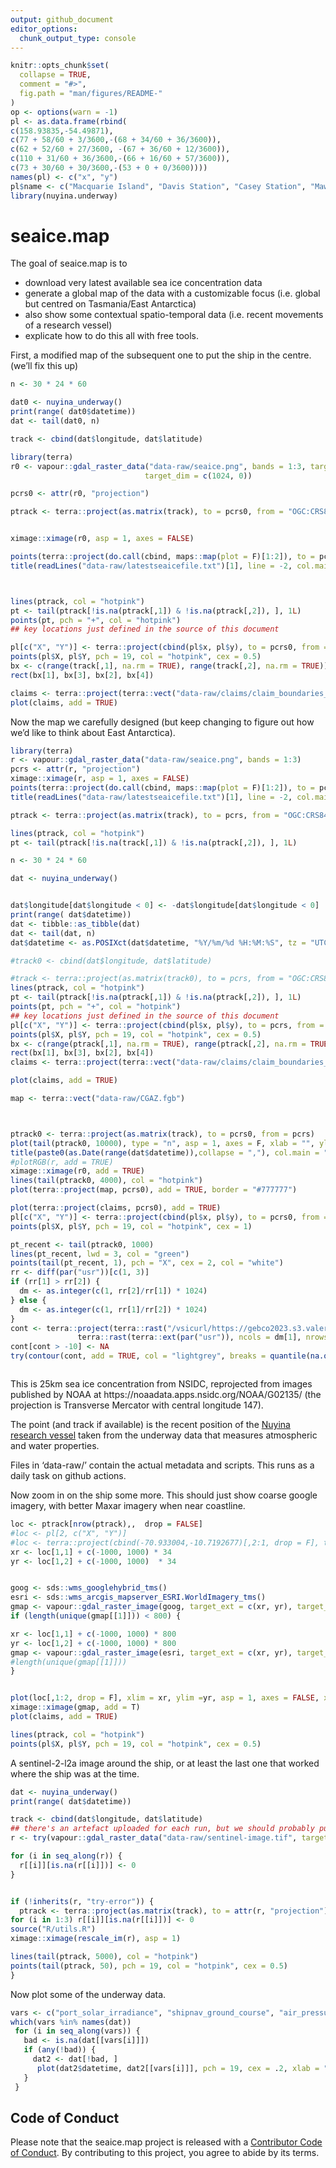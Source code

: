 ```yaml
---
output: github_document
editor_options: 
  chunk_output_type: console
---
```



<!-- README.md is generated from README.Rmd. Please edit that file -->

```r
knitr::opts_chunk$set(
  collapse = TRUE,
  comment = "#>",
  fig.path = "man/figures/README-"
)
op <- options(warn = -1)
pl <- as.data.frame(rbind(
c(158.93835,-54.49871), 
c(77 + 58/60 + 3/3600,-(68 + 34/60 + 36/3600)),
c(62 + 52/60 + 27/3600, -(67 + 36/60 + 12/3600)),
c(110 + 31/60 + 36/3600,-(66 + 16/60 + 57/3600)),
c(73 + 30/60 + 30/3600,-(53 + 0 + 0/3600))))
names(pl) <- c("x", "y")
pl$name <- c("Macquarie Island", "Davis Station", "Casey Station", "Mawson Station", "Heard Island")
library(nuyina.underway)
```
# seaice.map

<!-- badges: start -->
<!-- [![R-CMD-check](https://github.com/mdsumner/seaice.map/actions/workflows/R-CMD-check.yaml/badge.svg)](https://github.com/mdsumner/seaice.map/actions/workflows/R-CMD-check.yaml)-->
<!-- badges: end -->

The goal of seaice.map is to 

- download very latest available sea ice concentration data
- generate a global map of the data with a customizable focus (i.e. global but centred on Tasmania/East Antarctica)
- also show some contextual spatio-temporal data (i.e. recent movements of a research vessel)
- explicate how to do this all with free tools. 

First, a modified map of the subsequent one to put the ship in the centre.  (we'll fix this up)

```r
n <- 30 * 24 * 60

dat0 <- nuyina_underway()
print(range( dat0$datetime))
dat <- tail(dat0, n)

track <- cbind(dat$longitude, dat$latitude)

library(terra)
r0 <- vapour::gdal_raster_data("data-raw/seaice.png", bands = 1:3, target_crs = sprintf("+proj=tmerc +lon_0=%f", track[nrow(track), 1]), 
                              target_dim = c(1024, 0))

pcrs0 <- attr(r0, "projection")

ptrack <- terra::project(as.matrix(track), to = pcrs0, from = "OGC:CRS84")


ximage::ximage(r0, asp = 1, axes = FALSE)

points(terra::project(do.call(cbind, maps::map(plot = F)[1:2]), to = pcrs0, from = "OGC:CRS84"), pch = ".", col = "#777777")
title(readLines("data-raw/latestseaicefile.txt")[1], line = -2, col.main = "hotpink")



lines(ptrack, col = "hotpink")
pt <- tail(ptrack[!is.na(ptrack[,1]) & !is.na(ptrack[,2]), ], 1L)
points(pt, pch = "+", col = "hotpink")
## key locations just defined in the source of this document

pl[c("X", "Y")] <- terra::project(cbind(pl$x, pl$y), to = pcrs0, from = "OGC:CRS84")
points(pl$X, pl$Y, pch = 19, col = "hotpink", cex = 0.5)
bx <- c(range(track[,1], na.rm = TRUE), range(track[,2], na.rm = TRUE))
rect(bx[1], bx[3], bx[2], bx[4])

claims <- terra::project(terra::vect("data-raw/claims/claim_boundaries_ps.shp"), pcrs0)
plot(claims, add = TRUE)

```


Now the map we carefully designed (but keep changing to figure out how we'd like to think about East Antarctica). 

```r
library(terra)
r <- vapour::gdal_raster_data("data-raw/seaice.png", bands = 1:3)
pcrs <- attr(r, "projection")
ximage::ximage(r, asp = 1, axes = FALSE)
points(terra::project(do.call(cbind, maps::map(plot = F)[1:2]), to = pcrs, from = "OGC:CRS84"), pch = ".", col = "#777777")
title(readLines("data-raw/latestseaicefile.txt")[1], line = -2, col.main = "hotpink")

ptrack <- terra::project(as.matrix(track), to = pcrs, from = "OGC:CRS84")

lines(ptrack, col = "hotpink")
pt <- tail(ptrack[!is.na(track[,1]) & !is.na(ptrack[,2]), ], 1L)

n <- 30 * 24 * 60

dat <- nuyina_underway()


dat$longitude[dat$longitude < 0] <- -dat$longitude[dat$longitude < 0] 
print(range( dat$datetime))
dat <- tibble::as_tibble(dat)
dat <- tail(dat, n)
dat$datetime <- as.POSIXct(dat$datetime, "%Y/%m/%d %H:%M:%S", tz = "UTC")

#track0 <- cbind(dat$longitude, dat$latitude)

#track <- terra::project(as.matrix(track0), to = pcrs, from = "OGC:CRS84")
lines(ptrack, col = "hotpink")
pt <- tail(ptrack[!is.na(ptrack[,1]) & !is.na(ptrack[,2]), ], 1L)
points(pt, pch = "+", col = "hotpink")
## key locations just defined in the source of this document
pl[c("X", "Y")] <- terra::project(cbind(pl$x, pl$y), to = pcrs, from = "OGC:CRS84")
points(pl$X, pl$Y, pch = 19, col = "hotpink", cex = 0.5)
bx <- c(range(ptrack[,1], na.rm = TRUE), range(ptrack[,2], na.rm = TRUE))
rect(bx[1], bx[3], bx[2], bx[4])
claims <- terra::project(terra::vect("data-raw/claims/claim_boundaries_ps.shp"), pcrs)

plot(claims, add = TRUE)

map <- terra::vect("data-raw/CGAZ.fgb")



ptrack0 <- terra::project(as.matrix(track), to = pcrs0, from = pcrs)
plot(tail(ptrack0, 10000), type = "n", asp = 1, axes = F, xlab = "", ylab = "")
title(paste0(as.Date(range(dat$datetime)),collapse = ","), col.main = "white")
#plotRGB(r, add = TRUE)
ximage::ximage(r0, add = TRUE)
lines(tail(ptrack0, 4000), col = "hotpink")
plot(terra::project(map, pcrs0), add = TRUE, border = "#777777")

plot(terra::project(claims, pcrs0), add = TRUE)
pl[c("X", "Y")] <- terra::project(cbind(pl$x, pl$y), to = pcrs0, from = "OGC:CRS84")
points(pl$X, pl$Y, pch = 19, col = "hotpink", cex = 1)

pt_recent <- tail(ptrack0, 1000)
lines(pt_recent, lwd = 3, col = "green")
points(tail(pt_recent, 1), pch = "X", cex = 2, col = "white")
rr <- diff(par("usr"))[c(1, 3)]
if (rr[1] > rr[2]) {
  dm <- as.integer(c(1, rr[2]/rr[1]) * 1024)
} else {
  dm <- as.integer(c(1, rr[1]/rr[2]) * 1024)
}
cont <- terra::project(terra::rast("/vsicurl/https://gebco2023.s3.valeria.science/gebco_2023_land_cog.tif"), 
               terra::rast(terra::ext(par("usr")), ncols = dm[1], nrows = dm[2], crs = pcrs0))
cont[cont > -10] <- NA
try(contour(cont, add = TRUE, col = "lightgrey", breaks = quantile(na.omit(values(cont)[,1]), seq(0.1, 1, by = 10))), silent = TRUE)



```



This is 25km sea ice concentration from NSIDC, reprojected from images published by NOAA at https://noaadata.apps.nsidc.org/NOAA/G02135/ (the projection is Transverse Mercator with central longitude 147). 

The point (and track if available) is the recent position of the [Nuyina research vessel](https://www.antarctica.gov.au/nuyina/) taken from the underway data that measures atmospheric and water properties. 

Files in 'data-raw/' contain the actual metadata and scripts. This runs as a daily task on github actions. 


Now zoom in on the ship some more.  This should just show coarse google imagery, with better Maxar imagery when near coastline.  

```r
loc <- ptrack[nrow(ptrack),,  drop = FALSE]
#loc <- pl[2, c("X", "Y")]
#loc <- terra::project(cbind(-70.933004,-10.7192677)[,2:1, drop = F], to = pcrs, from = "OGC:CRS84")
xr <- loc[1,1] + c(-1000, 1000) * 34
yr <- loc[1,2] + c(-1000, 1000)  * 34


goog <- sds::wms_googlehybrid_tms()
esri <- sds::wms_arcgis_mapserver_ESRI.WorldImagery_tms()
gmap <- vapour::gdal_raster_image(goog, target_ext = c(xr, yr), target_crs = pcrs, target_dim = c(1024, 0))
if (length(unique(gmap[[1]])) < 800) {

xr <- loc[1,1] + c(-1000, 1000) * 800
yr <- loc[1,2] + c(-1000, 1000) * 800
gmap <- vapour::gdal_raster_image(esri, target_ext = c(xr, yr), target_crs = pcrs, target_dim = c(1024, 0))
#length(unique(gmap[[1]]))
}


plot(loc[,1:2, drop = F], xlim = xr, ylim =yr, asp = 1, axes = FALSE, xlab = "", ylab = "")
ximage::ximage(gmap, add = T)
plot(claims, add = TRUE)

lines(ptrack, col = "hotpink")
points(pl$X, pl$Y, pch = 19, col = "hotpink", cex = 0.5)


```


A sentinel-2-l2a image around the ship, or at least the last one that worked where the ship was at the time. 

```r
dat <- nuyina_underway()
print(range( dat$datetime))

track <- cbind(dat$longitude, dat$latitude)
## there's an artefact uploaded for each run, but we should probably put these elswhere ...WIP
r <- try(vapour::gdal_raster_data("data-raw/sentinel-image.tif", target_dim = c(1024, 0), bands = 1:3))

for (i in seq_along(r)) {
  r[[i]][is.na(r[[i]])] <- 0
}


if (!inherits(r, "try-error")) {
  ptrack <- terra::project(as.matrix(track), to = attr(r, "projection"), from = "OGC:CRS84")
for (i in 1:3) r[[i]][is.na(r[[i]])] <- 0
source("R/utils.R")
ximage::ximage(rescale_im(r), asp = 1)

lines(tail(ptrack, 5000), col = "hotpink")
points(tail(ptrack, 50), pch = 19, col = "hotpink", cex = 0.5)
}
```



Now plot some of the underway data. 

```r

vars <- c("port_solar_irradiance", "shipnav_ground_course", "air_pressure_trend3h", "fore_2_wind_from_direction_true", "port_air_temperature", "longitude", "latitude")
which(vars %in% names(dat))
 for (i in seq_along(vars)) {
   bad <- is.na(dat[[vars[i]]])
   if (any(!bad)) {
     dat2 <- dat[!bad, ]
      plot(dat2$datetime, dat2[[vars[i]]], pch = 19, cex = .2, xlab = "", main = vars[i])
   }
 }

```


## Code of Conduct
  
Please note that the seaice.map project is released with a [Contributor Code of Conduct](https://contributor-covenant.org/version/2/1/CODE_OF_CONDUCT.html). By contributing to this project, you agree to abide by its terms.
